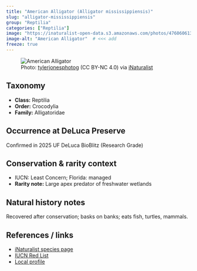 ```yaml
---
title: "American Alligator (Alligator mississippiensis)"
slug: "alligator-mississippiensis"
group: "Reptilia"
categories: ["Reptilia"]
image: "https://inaturalist-open-data.s3.amazonaws.com/photos/476060613/large.jpg"        # <<< add
image-alt: "American Alligator"  # <<< add
freeze: true
---
```


<figure class="species-figure">
  <img src="https://inaturalist-open-data.s3.amazonaws.com/photos/476060613/large.jpg" alt="American Alligator" class="species-photo" />
  <figcaption class="photo-credit">Photo: <a href="https://www.inaturalist.org/people/tylerjonesphotog">tylerjonesphotog</a> (CC BY-NC 4.0) via <a href="https://www.inaturalist.org/observations/265073124">iNaturalist</a></figcaption>
</figure>

## Taxonomy
- **Class:** Reptilia
- **Order:** Crocodylia
- **Family:** Alligatoridae

## Occurrence at DeLuca Preserve
Confirmed in 2025 UF DeLuca BioBlitz (Research Grade)

## Conservation & rarity context
- IUCN: Least Concern; Florida: managed
- **Rarity note:** Large apex predator of freshwater wetlands

## Natural history notes
Recovered after conservation; basks on banks; eats fish, turtles, mammals.

## References / links
- [iNaturalist species page](https://www.inaturalist.org/taxa/26159-Alligator-mississippiensis)
- [IUCN Red List](NA)
- [Local profile](NA)
